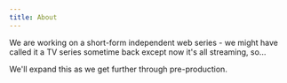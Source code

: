 ```yaml
---
title: About
---
```


We are working on a short-form independent web series - we might have called it a TV series sometime back
except now it's all streaming, so...

We'll expand this as we get further through pre-production.

